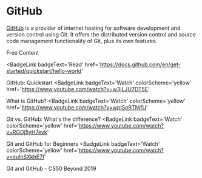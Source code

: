 # GitHub

[GitHub](https://github.com) is a provider of internet hosting for software development and version control using Git. It offers the distributed version control and source code management functionality of Git, plus its own features.

<ResourceGroupTitle>Free Content</ResourceGroupTitle>

<BadgeLink
  badgeText='Read'
  href='https://docs.github.com/en/get-started/quickstart/hello-world'
>
  GitHub: Quickstart
</BadgeLink>
<BadgeLink
  badgeText='Watch'
  colorScheme='yellow'
  href='https://www.youtube.com/watch?v=w3jLJU7DT5E'
>
  What is GitHub?
</BadgeLink>
<BadgeLink
  badgeText='Watch'
  colorScheme='yellow'
  href='https://www.youtube.com/watch?v=wpISo9TNjfU'
>
  Git vs. GitHub: What's the difference?
</BadgeLink>
<BadgeLink
  badgeText='Watch'
  colorScheme='yellow'
  href='https://www.youtube.com/watch?v=RGOj5yH7evk'
>
  Git and GitHub for Beginners
</BadgeLink>
<BadgeLink
  badgeText='Watch'
  colorScheme='yellow'
  href='https://www.youtube.com/watch?v=eulnSXkhE7I'
>
  Git and GitHub - CS50 Beyond 2019
</BadgeLink>
